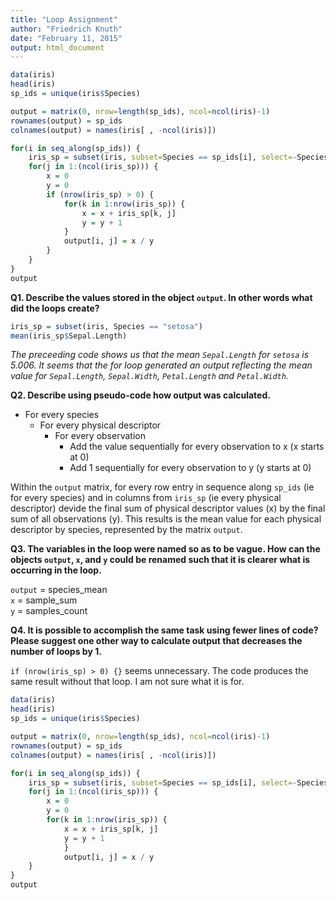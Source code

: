 ```yaml
---
title: "Loop Assignment"
author: "Friedrich Knuth"
date: "February 11, 2015"
output: html_document
---
```


```r
data(iris)
head(iris)
sp_ids = unique(iris$Species)

output = matrix(0, nrow=length(sp_ids), ncol=ncol(iris)-1)
rownames(output) = sp_ids
colnames(output) = names(iris[ , -ncol(iris)])

for(i in seq_along(sp_ids)) {
    iris_sp = subset(iris, subset=Species == sp_ids[i], select=-Species)
    for(j in 1:(ncol(iris_sp))) {
        x = 0
        y = 0
        if (nrow(iris_sp) > 0) {
            for(k in 1:nrow(iris_sp)) {
                x = x + iris_sp[k, j]
                y = y + 1
            }
            output[i, j] = x / y 
        }
    }
}
output
```

**Q1. Describe the values stored in the object `output`. In other words what did the loops create?**

```r
iris_sp = subset(iris, Species == "setosa")
mean(iris_sp$Sepal.Length)
```

*The preceeding code shows us that the mean `Sepal.Length` for `setosa` is 5.006. It seems that the for loop generated an output reflecting the mean value for `Sepal.Length`, `Sepal.Width`, `Petal.Length` and `Petal.Width`.*

**Q2. Describe using pseudo-code how output was calculated.**

- For every species  
    - For every physical descriptor  
        - For every observation  
            - Add the value sequentially for every observation to x (x starts at 0)  
            - Add 1 sequentially for every observation to y (y starts at 0)  
        
Within the `output` matrix, for every row entry in sequence along `sp_ids` (ie for every species) and in columns from `iris_sp` (ie every physical descriptor) devide the final sum of physical descriptor values (x) by the final
sum of all observations (y). This results is the mean value for each physical descriptor by species, represented by the matrix `output`.
        
**Q3. The variables in the loop were named so as to be vague. How can the objects `output`, `x`, and `y` could be renamed such that it is clearer what is occurring in the loop.**

`output` = species_mean  
`x` = sample_sum  
`y` = samples_count  

**Q4. It is possible to accomplish the same task using fewer lines of code? Please suggest one other way to calculate output that decreases the number of loops by 1.**

`if (nrow(iris_sp) > 0) {}` seems unnecessary. The code produces the same result without that loop. I am not sure what it is for. 

```r
data(iris)
head(iris)
sp_ids = unique(iris$Species)

output = matrix(0, nrow=length(sp_ids), ncol=ncol(iris)-1)
rownames(output) = sp_ids
colnames(output) = names(iris[ , -ncol(iris)])

for(i in seq_along(sp_ids)) {
    iris_sp = subset(iris, subset=Species == sp_ids[i], select=-Species)
    for(j in 1:(ncol(iris_sp))) {
        x = 0
        y = 0
        for(k in 1:nrow(iris_sp)) {
            x = x + iris_sp[k, j]
            y = y + 1
            }
            output[i, j] = x / y 
    }
}
output
```

